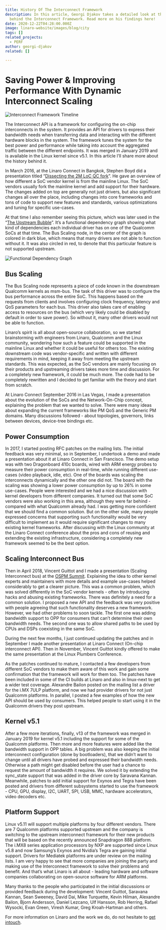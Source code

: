 ```yaml
---
title: History Of The Interconnect Framework
description: In this article, Georgi Djakov takes a detailed look at the history
  behind the Interconnect Framework. Read more on his findings here!
date: 2020-12-22T04:28:00.000Z
image: linaro-website/images/blog/city
tags: []
related_projects:
  - PERF
author: georgi-djakov
related: []

---
```


# Saving Power & Improving Performance With Dynamic Interconnect Scaling

![Interconnect Framework Timeline](/linaro-website/images/blog/interconnect-framework-timeline)

The Interconnect API is a framework for configuring the on-chip interconnects in the system. It provides an API for drivers to express their bandwidth needs when transferring data and interacting with the different hardware blocks in the system. The framework tunes the system for the best power and performance while taking into account the aggregated traffic between the different endpoints. It was merged in January 2019 and is available in the Linux kernel since v5.1. In this article I’ll share more about the history behind it.

In March 2016, at the Linaro Connect in Bangkok, Stephen Boyd did a presentation titled “[Dissecting the 2M LoC QC fork](https://www.slideshare.net/linaroorg/bkk16500-dissecting-the-2m-loc-qc-fork)”. He gave an overview of how different a SoC vendor kernel is from the mainline Linux. The SoC vendors usually fork the mainline kernel and add support for their hardware. The changes added on top are generally not just drivers, but also significant changes all over the place, including changes into core frameworks and tons of code to support new features and standards, various optimizations and tuning for specific use-cases.

At that time I also remember seeing this picture, which was later used in the “[The Upstream Bubble](https://resources.linaro.org/en/resource/WH2rT7Uo2dtkbfEdeaeqdd)”. It’s a functional dependency graph showing what kind of dependencies each individual driver has on one of the Qualcomm SoCs at that time. The Bus Scaling node, in the center of the graph is colored in dark blue, which means that many drivers are not able to function without it. It was also circled in red, to denote that this particular feature is not supported upstream.

![Functional Dependency Graph](/linaro-website/images/blog/upstream-bubble)

## Bus Scaling

The Bus Scaling node represents a piece of code known in the downstream Qualcomm kernels as msm-bus. The task of this driver was to configure the bus performance across the entire SoC. This happens based on the requests from clients and involves configuring clock frequency, latency and QoS parameters for each bus. This driver also takes care of enabling access to resources on the bus (which very likely could be disabled by default in order to save power). So without it, many other drivers would not be able to function.

Linaro’s spirit is all about open-source collaboration, so we started brainstorming with engineers from Linaro, Qualcomm and the Linux community, wondering how such a feature could be supported in the mainline Linux and whether it could be useful for others too. The existing downstream code was vendor-specific and written with different requirements in mind, keeping it away from meeting the upstream standards. This was expected, as the SoC vendors are mainly focusing on their products and upstreaming drivers takes more time and discussion. For a completely new framework, it could be much more. The code had to be completely rewritten and I decided to get familiar with the theory and start from scratch.

At Linaro Connect September 2016 in Las Vegas, I made a presentation about the evolution of the SoCs and the Network-On-Chip concept, explaining the problem that we wanted to solve. There were many ideas about expanding the current frameworks like PM QoS and the Generic PM domains. Many discussions followed - about topologies, governors, links between devices, device-tree bindings etc.

## Power Consumption

In 2017, I started posting RFC patches on the mailing lists. The initial feedback was very minimal, so in September, I undertook a demo and made a presentation about it at Linaro Connect in San Francisco. The demo setup was with two Dragonboard 410c boards, wired with ARM energy probes to measure their power consumption in real-time, while running different use-cases (video playback, idle, etc). One of the boards was scaling the interconnects dynamically and the other one did not. The board with the scaling was showing a lower power consumption by up to 26% in some use-cases. People were interested and we had a nice discussion with kernel developers from different companies. It turned out that some SoC vendors were also working in this area, although they were far behind - compared with what Qualcomm already had. I was getting more confident that we should find a common solution. But on the other side, many people expressed concerns that supporting such functionality would be very difficult to implement as it would require significant changes to many existing kernel frameworks. After discussing with the Linux community at the Linaro Connect conference about the pros and cons of reusing and extending the existing infrastructure, considering a completely new framework seemed to be the best option.

## Scaling Interconnect Bus

Then in April 2018, Vincent Guittot and I made a presentation (Scaling Interconnect bus) at the [OSPM Summit](https://lwn.net/Articles/754923/). Explaining the idea to other kernel experts and maintainers with more details and example use-cases helped considerably to get a clearer picture. This was a common problem, which was solved differently in the SoC vendor kernels - often by introducing hacks and abusing existing frameworks. There was definitely a need for a common solution. I proposed a new API and the feedback was very positive with people agreeing that such functionality deserves a new framework. However, we had other problems to soon tackle. The first one was adding bandwidth support to OPP for consumers that can’t determine their own bandwidth needs. The second one was to allow shared paths to be used by CPUs and DSPs coexisting in the same SoC.

During the next few months, I just continued updating the patches and in September I made  another presentation at Linaro Connect (On-chip interconnect API). Then in November, Vincent Guittot kindly offered to make the same presentation at the Linux Plumbers Conference.

As the patches continued to mature, I contacted a few developers from different SoC vendors to make them aware of this work and gain some confirmation that the framework will work for them too. The patches have been included in some of the CI builds at Linaro and also in linux-next to get a wider test coverage. Alexandre Bailon posted on the mailing list a driver for the i.MX 7ULP platform, and now we had provider drivers for not just Qualcomm platforms. In parallel, I posted a few examples of how the new API should be used by consumers. This helped people to start using it in the Qualcomm drivers they post upstream.

## Kernel v5.1

After a few more iterations, finally, v13 of the framework was merged in January 2019 for kernel v5.1 including the support for some of the Qualcomm platforms. Then more and more features were added like the bandwidth support in OPP tables. A big problem was also keeping the initial interconnect configuration (done by bootloaders), that we didn’t want to change until all drivers have probed and expressed their bandwidth needs. Otherwise a path might get disabled before the user had a chance to request the amount of bandwidth it requires. We solved it by extending the sync\_state support that was added in the driver core by Saravana Kannan. Meanwhile, patches to add initial support for Exynos and Tegra have been posted and drivers from different subsystems started to use the framework - CPU, GPU, display, I2C, UART, SPI, USB, MMC, hardware accelerators, video decoders etc.

## Platform Support

Linux v5.11 will support multiple platforms by four different vendors. There are 7 Qualcomm platforms supported upstream and the company is switching to the upstream interconnect framework for their new products that will be based on the recently announced Snapdragon 888 platform. The i.MX8 series application processors by NXP are supported since Linux v5.8 and now Samsung’s Exynos and Nvidia’s Tegra are gaining initial support. Drivers for Mediatek platforms are under review on the mailing lists. I am very happy to see that more companies are joining the party and making use of the Interconnect framework to solve their problems and benefit. And that’s what Linaro is all about - leading hardware and software companies collaborating on open-source software for ARM platforms.

Many thanks to the people who participated in the initial discussions or provided feedback during the development:
Vincent Guittot, Saravana Kannan, Sean Sweeney, David Dai, Mike Turquette, Kevin Hilman, Alexandre Bailon, Bjorn Andersson, Daniel Lezcano, Ulf Hansson, Rob Herring, Rafael Wysocki, Evan Green, Viresh Kumar, Greg Kroah-Hartman and others.

For more information on Linaro and the work we do, do not hesitate to [get intouch](https://www.linaro.org/contact/).
